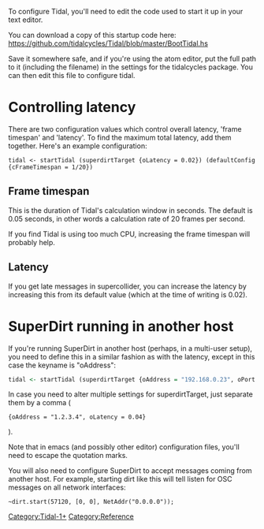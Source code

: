 <languages/>

To configure Tidal, you'll need to edit the code used to start it up in your text editor.

You can download a copy of this startup code here: https://github.com/tidalcycles/Tidal/blob/master/BootTidal.hs

Save it somewhere safe, and if you're using the atom editor, put the full path to it (including the filename) in the settings for the tidalcycles package. You can then edit this file to configure tidal.

= Controlling latency =

There are two configuration values which control overall latency, 'frame timespan' and 'latency'. To find the maximum total latency, add them together. Here's an example configuration:

<source>
tidal <- startTidal (superdirtTarget {oLatency = 0.02}) (defaultConfig {cFrameTimespan = 1/20})
</source>

== Frame timespan ==

This is the duration of Tidal's calculation window in seconds. The default is 0.05 seconds, in other words a calculation rate of 20 frames per second.

If you find Tidal is using too much CPU, increasing the frame timespan will probably help.

== Latency ==

If you get late messages in supercollider, you can increase the latency by increasing this from its default value (which at the time of writing is 0.02).

= SuperDirt running in another host =

If you're running SuperDirt in another host (perhaps, in a multi-user setup), you need to define this in a similar fashion as with the latency, except in this case the keyname is "oAddress":

<syntaxhighlight lang="Haskell">
tidal <- startTidal (superdirtTarget {oAddress = "192.168.0.23", oPort = 57120}) defaultConfig
</syntaxhighlight>

In case you need to alter multiple settings for superdirtTarget, just separate them by a comma (<source inline>{oAddress = "1.2.3.4", oLatency = 0.04}</source>). 

Note that in emacs (and possibly other editor) configuration files, you'll need to escape the quotation marks.

You will also need to configure SuperDirt to accept messages coming from another host. For example, starting dirt like this will tell listen for OSC messages on all network interfaces:

<source>
~dirt.start(57120, [0, 0], NetAddr("0.0.0.0"));
</source>

[[Category:Tidal-1+]]
[[Category:Reference]]